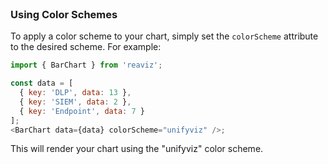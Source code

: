 
<br />

<ColorsPalette />

### Using Color Schemes

To apply a color scheme to your chart, simply set the `colorScheme` attribute to the desired scheme. For example:

```js
import { BarChart } from 'reaviz';

const data = [
  { key: 'DLP', data: 13 },
  { key: 'SIEM', data: 2 },
  { key: 'Endpoint', data: 7 }
];
<BarChart data={data} colorScheme="unifyviz" />;

```
This will render your chart using the "unifyviz" color scheme.

